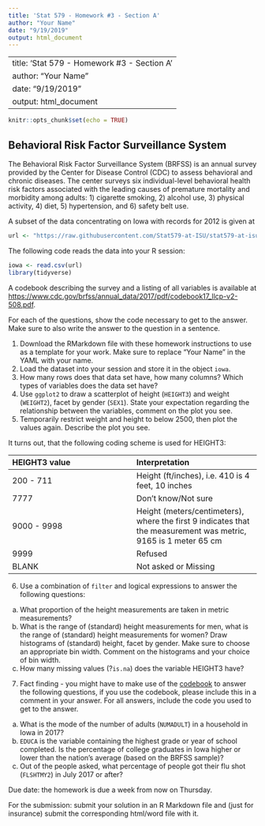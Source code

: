 ```yaml
---
title: 'Stat 579 - Homework #3 - Section A'
author: "Your Name"
date: "9/19/2019"
output: html_document
---
```


---
title: 'Stat 579 - Homework #3 - Section A'
author: "Your Name"
date: "9/19/2019"
output: html_document
---

```r
knitr::opts_chunk$set(echo = TRUE)
```

## Behavioral Risk Factor Surveillance System

The Behavioral Risk Factor Surveillance System (BRFSS) is an annual survey provided by the Center for Disease Control (CDC) to assess behavioral and chronic diseases. The center surveys six individual-level behavioral health risk factors associated with the leading causes of premature mortality and morbidity among adults: 1) cigarette smoking, 2) alcohol use, 3) physical activity, 4) diet, 5) hypertension, and 6) safety belt use. 

A subset of the data concentrating on Iowa with records for 2012 is given at
```r
url <- "https://raw.githubusercontent.com/Stat579-at-ISU/stat579-at-isu.github.io/master/homework/data/brfss-iowa-2018.csv"
```

The following code reads the data into your R session:
```r
iowa <- read.csv(url)
library(tidyverse)
```

A codebook describing the survey and a listing of all variables is available at [https://www.cdc.gov/brfss/annual_data/2017/pdf/codebook17_llcp-v2-508.pdf]().

For each of the questions, show the code necessary to get to the answer. 
Make sure to also write the answer to the question in a sentence.

1. Download the RMarkdown file with these homework instructions to use as a template for your work.
Make sure to replace "Your Name" in the YAML with your name.
2. Load the dataset into your session and store it in the object `iowa`.
3. How many rows does that data set have, how many columns? Which types of variables does the data set have? 
4. Use `ggplot2` to draw a scatterplot of height (`HEIGHT3`) and weight (`WEIGHT2`), facet by gender (`SEX1`). State your expectation regarding the relationship between the variables, comment on the plot you see.
5. Temporarily restrict weight and height to below 2500, then plot the values again. Describe the plot you see.

It turns out, that the following coding scheme is used for HEIGHT3:

| HEIGHT3 value  |  Interpretation    |
|:- |:- |
| 200 - 711 | Height (ft/inches), i.e. 410 is 4 feet, 10 inches	|
| 7777 |	Don't know/Not sure	|
| 9000 - 9998 |	Height (meters/centimeters), where the first 9 indicates that the measurement was metric, 9165 is 1 meter 65 cm |
| 9999	| Refused |
| BLANK |	Not asked or Missing |

6. Use a combination of `filter` and logical expressions to answer the following questions:

  a. What proportion of the height measurements are taken in metric measurements? 
  b. What is the range of (standard) height measurements for men, what is the range of (standard) height measurements for women? Draw histograms of (standard) height, facet by gender. Make sure to choose an appropriate bin width. Comment on the histograms and your choice of bin width.
  c. How many missing values (?`is.na`) does the variable HEIGHT3 have?

7. Fact finding - you might have to make use of the [codebook](https://www.cdc.gov/brfss/annual_data/2017/pdf/codebook17_llcp-v2-508.pdf) to answer the following questions, if you use the codebook, please include this in a comment in your answer. For all answers, include the code you used to get to the answer.

  a. What is the mode of the number of adults (`NUMADULT`) in a household in Iowa in 2017?
  b. `EDUCA` is the variable containing the highest grade or year of school completed. Is the percentage of college graduates in Iowa higher or lower than the nation's average (based on the BRFSS sample)? 
  c. Out of the people asked, what percentage of people got their flu shot (`FLSHTMY2`)  in July 2017 or after?
    

Due date: the homework is due a week from now on Thursday. 

For the submission: submit your solution in an R Markdown file and (just for insurance) submit the corresponding html/word file with it. 
